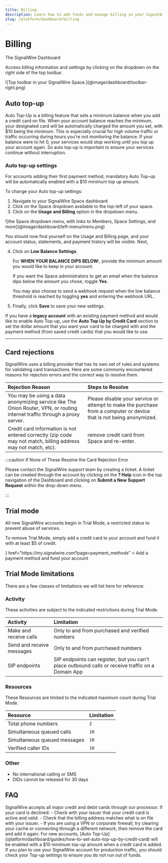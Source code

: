 ```yaml
---
title: Billing
description: Learn how to add funds and manage billing in your SignalWire Space.
slug: /platform/dashboard/billing
---
```



# Billing

<Subtitle>The SignalWire Dashboard</Subtitle>

Access billing information and settings by clicking on the dropdown on the right side of the top toolbar.

<Frame caption="Top toolbar in your SignalWire Space.">
	![Top toolbar in your SignalWire Space.](@image/dashboard/toolbar-right.png)
</Frame>

## Auto top-up

Auto Top-Up is a billing feature that sets a minimum balance when you add a credit card on file. 
When your account balance reaches the minimum, your designated card will be automatically charged the amount you set, with $10 being the minimum. 
This is especially crucial for high volume traffic or traffic occurring during hours you're not monitoring the balance. 
If your balance were to hit 0, your services would stop working until you top up your account again. 
So auto top-up is important to ensure your services continue without interruption.

### Auto top-up settings

For accounts adding their first payment method, mandatory Auto Top-up will be automatically enabled with a $10 minimum top up amount.

To change your Auto top-up settings:

1. Navigate to your SignalWire Space dashboard
2. Click on the Space dropdown available to the top-left of your space.
3. Click on the **Usage and Billing** option in the dropdown menu.


<Frame>
![the Space dropdown menu, with links to Members, Space Settings, and more](@image/dashboard/left-menu/menu.png)
</Frame>

You should now find yourself on the Usage and Billing page, and your account status, statements, and payment history will be visible.
Next,

4. Click on **Low Balance Settings**. 

    For **WHEN YOUR BALANCE DIPS BELOW:**, provide the minimum amount you would like to keep in your account. 

    If you want the Space administrators to get an email when the balance dips below the amount you chose, toggle **Yes**. 

    You may also choose to send a webhook request when the low balance threshold is reached by toggling **yes** and entering the webhook URL.

5. Finally, click **Save** to save your new settings.

If you have a **legacy account** with an existing payment method and would like to enable Auto Top-up, use the **Auto Top Up by Credit Card** section to set the dollar amount that you want your card to be charged with and the payment method (from saved credit cards) that you would like to use. 

---

## Card rejections

SignalWire uses a billing provider that has its own set of rules and systems for validating card transactions. 
Here are some commonly encountered reasons for rejection errors and the correct way to resolve them.

| Rejection Reason                                                                                                            | Steps to Resolve                                                                                                    |
| :-------------------------------------------------------------------------------------------------------------------------- | :------------------------------------------------------------------------------------------------------------------ |
| You may be using a data anonymizing service like The Onion Router, VPN, or routing internet traffic through a proxy server. | Please disable your service or attempt to make the purchase from a computer or device that is not being anonymized. |
| Credit card information is not entered correctly (zip code may not match, billing address may not match, etc).              | remove credit card from Space and re-enter.                                                                         |

:::caution If None of These Resolve the Card Rejection Error

Please contact the SignalWire support team by creating a ticket. 
A ticket can be created through the account by clicking on the **? Help** icon in the top navigation of the Dashboard and clicking on **Submit a New Support Request** within the drop-down menu.

:::

## Trial mode

All new SignalWire accounts begin in Trial Mode, a restricted status to prevent abuse of services.

To remove Trial Mode, simply add a credit card to your account and fund it with at least $5 of credit.

<CardGroup cols={2}>
<Card 
    title="Fund your account" 
    icon={<FaMoneyCheck />}
    href="https://my.signalwire.com?page=payment_methods"
  >
  Add a payment method and fund your account
</Card>
</CardGroup>

## Trial Mode limitations

There are a few classes of limitations we will list here for reference:

### Activity

These activities are subject to the indicated restrictions during Trial Mode.

| Activity | Limitation |
| :-- | :-- |
| Make and receive calls | Only to and from purchased and verified numbers |
| Send and receive messages | Only to and from purchased numbers |
| SIP endpoints | SIP endpoints can register, but you can't place outbound calls or receive traffic on a Domain App |

### Resources

These Resources are limited to the indicated maximum count during Trial Mode.

| Resource | Limitation |
| :-- | :-- |
| Total phone numbers | `2` |
| Simultaneous queued calls | `10` |
| Simultaneous queued messages | `10` |
| Verified caller IDs | `10` |

### Other

- No international calling or SMS
- DIDs cannot be released for 30 days

## FAQ

<AccordionGroup>
  <Accordion title="Why was my credit card declined?">
    SignalWire accepts all major credit and debit cards through our processor. 
    If your card is declined:
    - Check with your issuer that your credit card is active and valid.
    - Check that the billing address matches what is on file with your issuer.
    - If you are using a VPN or corporate firewall, try clearing your cache or connecting through a different network, then remove the card and add it again.
  </Accordion>

  <Accordion title="How does Auto Top-Up work?">
    For new accounts, [Auto Top-Up](/platform/dashboard/guides/how-to-set-auto-top-up-by-credit-card) 
    will be enabled with a $10 minimum top-up amount when a credit card is added. 
    If you plan to use your SignalWire account for production traffic, you should check your Top-up settings to ensure you do not run out of funds.
  </Accordion>
</AccordionGroup>
